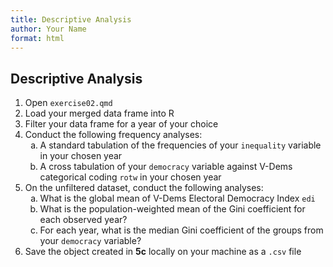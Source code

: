 ```yaml
---
title: Descriptive Analysis
author: Your Name
format: html
---
```


## Descriptive Analysis

1. Open `exercise02.qmd`
2. Load your merged data frame into R
3. Filter your data frame for a year of your choice
4. Conduct the following frequency analyses:
	a. A standard tabulation of the frequencies of your `inequality` variable in your chosen year
	b. A cross tabulation of your `democracy` variable against V-Dems categorical coding `rotw` in your chosen year
5. On the unfiltered dataset, conduct the following analyses:
    a. What is the global mean of V-Dems Electoral Democracy Index `edi`
    b. What is the population-weighted mean of the Gini coefficient for each observed year?
    c. For each year, what is the median Gini coefficient of the groups from your `democracy` variable?
6. Save the object created in **5c** locally on your machine as a `.csv` file

```r

```